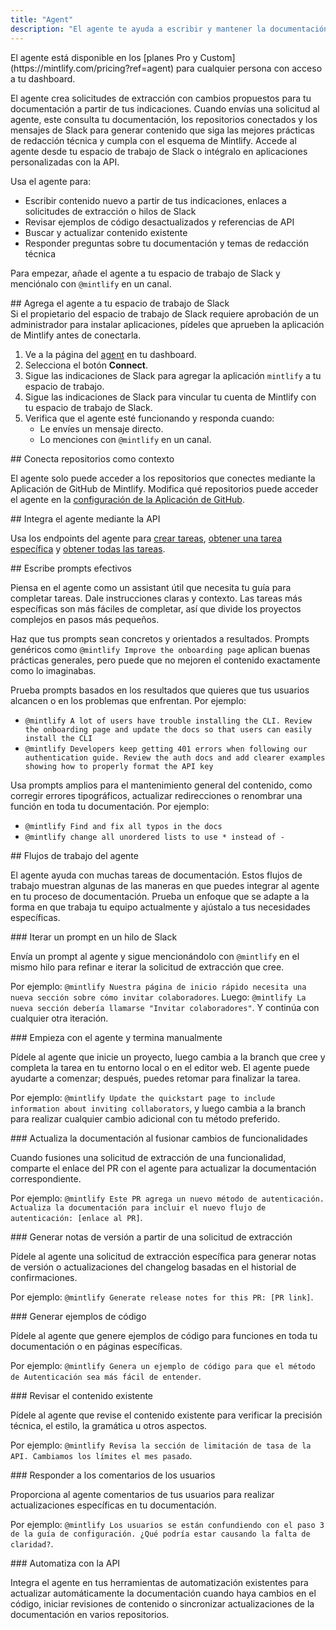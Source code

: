 ```yaml
---
title: "Agent"
description: "El agente te ayuda a escribir y mantener la documentación"
---
```


<Info>
  El agente está disponible en los [planes Pro y Custom](https://mintlify.com/pricing?ref=agent) para cualquier persona con acceso a tu dashboard.
</Info>

El agente crea solicitudes de extracción con cambios propuestos para tu documentación a partir de tus indicaciones. Cuando envías una solicitud al agente, este consulta tu documentación, los repositorios conectados y los mensajes de Slack para generar contenido que siga las mejores prácticas de redacción técnica y cumpla con el esquema de Mintlify. Accede al agente desde tu espacio de trabajo de Slack o intégralo en aplicaciones personalizadas con la API.

Usa el agente para:

* Escribir contenido nuevo a partir de tus indicaciones, enlaces a solicitudes de extracción o hilos de Slack
* Revisar ejemplos de código desactualizados y referencias de API
* Buscar y actualizar contenido existente
* Responder preguntas sobre tu documentación y temas de redacción técnica

Para empezar, añade el agente a tu espacio de trabajo de Slack y menciónalo con `@mintlify` en un canal.

<div id="add-the-agent-to-your-slack-workspace">
  ## Agrega el agente a tu espacio de trabajo de Slack
</div>

<Note>
  Si el propietario del espacio de trabajo de Slack requiere aprobación de un administrador para instalar aplicaciones, pídeles que aprueben la aplicación de Mintlify antes de conectarla.
</Note>

1. Ve a la página del [agent](https://dashboard.mintlify.com/products/agent) en tu dashboard.
2. Selecciona el botón **Connect**.
3. Sigue las indicaciones de Slack para agregar la aplicación `mintlify` a tu espacio de trabajo.
4. Sigue las indicaciones de Slack para vincular tu cuenta de Mintlify con tu espacio de trabajo de Slack.
5. Verifica que el agente esté funcionando y responda cuando:
   * Le envíes un mensaje directo.
   * Lo menciones con `@mintlify` en un canal.

<div id="connect-repositories-as-context">
  ## Conecta repositorios como contexto
</div>

El agente solo puede acceder a los repositorios que conectes mediante la Aplicación de GitHub de Mintlify. Modifica qué repositorios puede acceder el agente en la [configuración de la Aplicación de GitHub](https://github.com/apps/mintlify/installations/new).

<div id="embed-the-agent-via-api">
  ## Integra el agente mediante la API
</div>

Usa los endpoints del agente para [crear tareas](/es/api-reference/agent/create-agent-job), [obtener una tarea específica](/es/api-reference/agent/get-agent-job) y [obtener todas las tareas](/es/api-reference/agent/get-all-jobs).

<div id="write-effective-prompts">
  ## Escribe prompts efectivos
</div>

Piensa en el agente como un assistant útil que necesita tu guía para completar tareas. Dale instrucciones claras y contexto. Las tareas más específicas son más fáciles de completar, así que divide los proyectos complejos en pasos más pequeños.

Haz que tus prompts sean concretos y orientados a resultados. Prompts genéricos como `@mintlify Improve the onboarding page` aplican buenas prácticas generales, pero puede que no mejoren el contenido exactamente como lo imaginabas.

Prueba prompts basados en los resultados que quieres que tus usuarios alcancen o en los problemas que enfrentan. Por ejemplo:

* `@mintlify A lot of users have trouble installing the CLI. Review the onboarding page and update the docs so that users can easily install the CLI`
* `@mintlify Developers keep getting 401 errors when following our authentication guide. Review the auth docs and add clearer examples showing how to properly format the API key`

Usa prompts amplios para el mantenimiento general del contenido, como corregir errores tipográficos, actualizar redirecciones o renombrar una función en toda tu documentación. Por ejemplo:

* `@mintlify Find and fix all typos in the docs`
* `@mintlify change all unordered lists to use * instead of -`

<div id="agent-workflows">
  ## Flujos de trabajo del agente
</div>

El agente ayuda con muchas tareas de documentación. Estos flujos de trabajo muestran algunas de las maneras en que puedes integrar al agente en tu proceso de documentación. Prueba un enfoque que se adapte a la forma en que trabaja tu equipo actualmente y ajústalo a tus necesidades específicas.

<div id="iterate-on-a-prompt-in-a-slack-thread">
  ### Iterar un prompt en un hilo de Slack
</div>

Envía un prompt al agente y sigue mencionándolo con `@mintlify` en el mismo hilo para refinar e iterar la solicitud de extracción que cree.

Por ejemplo: `@mintlify Nuestra página de inicio rápido necesita una nueva sección sobre cómo invitar colaboradores`. Luego: `@mintlify La nueva sección debería llamarse "Invitar colaboradores"`. Y continúa con cualquier otra iteración.

<div id="start-with-the-agent-finish-manually">
  ### Empieza con el agente y termina manualmente
</div>

Pídele al agente que inicie un proyecto, luego cambia a la branch que cree y completa la tarea en tu entorno local o en el editor web. El agente puede ayudarte a comenzar; después, puedes retomar para finalizar la tarea.

Por ejemplo: `@mintlify Update the quickstart page to include information about inviting collaborators`, y luego cambia a la branch para realizar cualquier cambio adicional con tu método preferido.

<div id="update-docs-when-merging-feature-changes">
  ### Actualiza la documentación al fusionar cambios de funcionalidades
</div>

Cuando fusiones una solicitud de extracción de una funcionalidad, comparte el enlace del PR con el agente para actualizar la documentación correspondiente.

Por ejemplo: `@mintlify Este PR agrega un nuevo método de autenticación. Actualiza la documentación para incluir el nuevo flujo de autenticación: [enlace al PR]`.

<div id="generate-release-notes-from-a-pull-request">
  ### Generar notas de versión a partir de una solicitud de extracción
</div>

Pídele al agente una solicitud de extracción específica para generar notas de versión o actualizaciones del changelog basadas en el historial de confirmaciones.

Por ejemplo: `@mintlify Generate release notes for this PR: [PR link]`.

<div id="generate-code-examples">
  ### Generar ejemplos de código
</div>

Pídele al agente que genere ejemplos de código para funciones en toda tu documentación o en páginas específicas.

Por ejemplo: `@mintlify Genera un ejemplo de código para que el método de Autenticación sea más fácil de entender`.

<div id="review-existing-content">
  ### Revisar el contenido existente
</div>

Pídele al agente que revise el contenido existente para verificar la precisión técnica, el estilo, la gramática u otros aspectos.

Por ejemplo: `@mintlify Revisa la sección de limitación de tasa de la API. Cambiamos los límites el mes pasado`.

<div id="respond-to-user-feedback">
  ### Responder a los comentarios de los usuarios
</div>

Proporciona al agente comentarios de tus usuarios para realizar actualizaciones específicas en tu documentación.

Por ejemplo: `@mintlify Los usuarios se están confundiendo con el paso 3 de la guía de configuración. ¿Qué podría estar causando la falta de claridad?`.

<div id="automate-with-the-api">
  ### Automatiza con la API
</div>

Integra el agente en tus herramientas de automatización existentes para actualizar automáticamente la documentación cuando haya cambios en el código, iniciar revisiones de contenido o sincronizar actualizaciones de la documentación en varios repositorios.